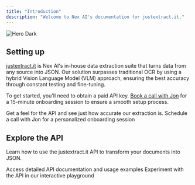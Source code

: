 ```yaml
---
title: "Introduction"
description: "Welcome to Nex AI's documentation for justextract.it."
---
```


<img alt="Hero Dark" classname="hidden dark:block" src="/images/hero-dark.png" />

## Setting up

[justextract.it](https://justextract.it) is Nex AI's in-house data extraction suite that turns data from any source into JSON. Our solution surpasses traditional OCR by using a hybrid Vision Language Model (VLM) approach, ensuring the best accuracy through constant testing and fine-tuning.

To get started, you'll need to obtain a paid API key. [Book a call with Jon](https://app.apollo.io/#/meet/jonathan/15-min-onboarding) for a 15-minute onboarding session to ensure a smooth setup process.

<CardGroup cols={2}>
  <Card title="Explore Playground" icon="key" href="https://justextract.it/playground">
    Get a feel for the API and see just how accurate our extraction is.
  </Card>

  <Card title="Onboarding Call" icon="phone" href="https://app.apollo.io/#/meet/jonathan/15-min-onboarding">
    Schedule a call with Jon for a personalized onboarding session
  </Card>
</CardGroup>

## Explore the API

Learn how to use the justextract.it API to transform your documents into JSON.

<CardGroup cols={2}>
  <Card title="API Documentation" icon="book" href="https://justextract.it/docs">
    Access detailed API documentation and usage examples
  </Card>

  <Card title="API Playground" icon="play" href="https://justextract.it/api-playground">
    Experiment with the API in our interactive playground
  </Card>
</CardGroup>